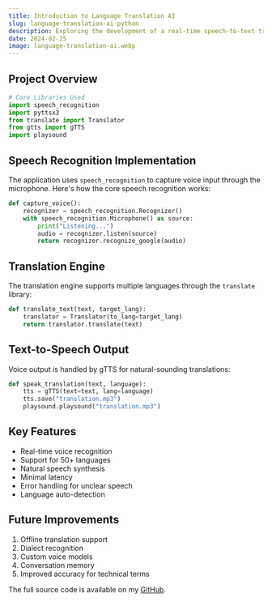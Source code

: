 ```yaml
---
title: Introduction to Language Translation AI
slug: language-translation-ai-python
description: Exploring the development of a real-time speech-to-text translator in Python, leveraging multiple libraries for voice recognition and language translation capabilities.
date: 2024-02-25
image: language-translation-ai.webp
---
```



## Project Overview

```python
# Core Libraries Used
import speech_recognition 
import pyttsx3
from translate import Translator
from gtts import gTTS
import playsound
```

## Speech Recognition Implementation

The application uses `speech_recognition` to capture voice input through the microphone. Here's how the core speech recognition works:

```python
def capture_voice():
    recognizer = speech_recognition.Recognizer()
    with speech_recognition.Microphone() as source:
        print("Listening...")
        audio = recognizer.listen(source)
        return recognizer.recognize_google(audio)
```

## Translation Engine

The translation engine supports multiple languages through the `translate` library:

```python
def translate_text(text, target_lang):
    translator = Translator(to_lang=target_lang)
    return translator.translate(text)
```

## Text-to-Speech Output

Voice output is handled by gTTS for natural-sounding translations:

```python
def speak_translation(text, language):
    tts = gTTS(text=text, lang=language)
    tts.save("translation.mp3")
    playsound.playsound("translation.mp3")
```

## Key Features

- Real-time voice recognition
- Support for 50+ languages
- Natural speech synthesis
- Minimal latency
- Error handling for unclear speech
- Language auto-detection

## Future Improvements

1. Offline translation support
2. Dialect recognition
3. Custom voice models
4. Conversation memory
5. Improved accuracy for technical terms

The full source code is available on my [GitHub](https://github.com/RAJUMODI27/Language_conversion_Ai).

<FixTheImageURL src='translation-demo.png' slug='language-translation-ai-python' />